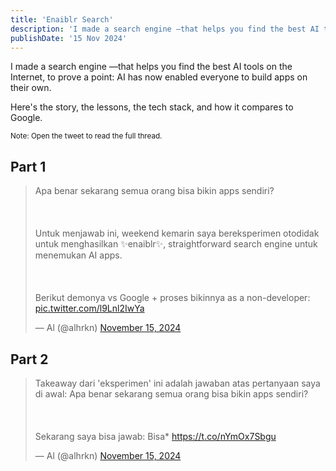 ```yaml
---
title: 'Enaiblr Search'
description: 'I made a search engine —that helps you find the best AI tools on the Internet, to prove a point: AI has now enabled everyone to build apps on their own.'
publishDate: '15 Nov 2024'
---
```


I made a search engine —that helps you find the best AI tools on the Internet, to prove a point: AI has now enabled everyone to build apps on their own.

Here's the story, the lessons, the tech stack, and how it compares to Google.

<small> Note: Open the tweet to read the full thread.</small>

Part 1
------

<blockquote class="twitter-tweet"><p lang="in" dir="ltr">Apa benar sekarang semua orang bisa bikin apps sendiri?<br></br><br></br>Untuk menjawab ini, weekend kemarin saya bereksperimen otodidak untuk menghasilkan ✨enaiblr✨, straightforward search engine untuk menemukan AI apps.<br></br><br></br>Berikut demonya vs Google + proses bikinnya as a non-developer: <a href="https://t.co/l9Lnl2IwYa">pic.twitter.com/l9Lnl2IwYa</a></p>&mdash; Al (@alhrkn) <a href="https://twitter.com/alhrkn/status/1857412974748770310?ref_src=twsrc%5Etfw">November 15, 2024</a></blockquote> 

Part 2
------

<blockquote class="twitter-tweet"><p lang="in" dir="ltr">Takeaway dari &#39;eksperimen&#39; ini adalah jawaban atas pertanyaan saya di awal: Apa benar sekarang semua orang bisa bikin apps sendiri?<br></br><br></br>Sekarang saya bisa jawab: Bisa* <a href="https://t.co/nYmOx7Sbgu">https://t.co/nYmOx7Sbgu</a></p>&mdash; Al (@alhrkn) <a href="https://twitter.com/alhrkn/status/1857413612601803002?ref_src=twsrc%5Etfw">November 15, 2024</a></blockquote> 

